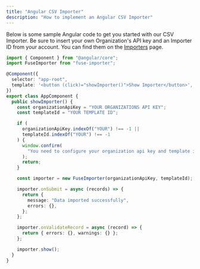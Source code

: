 ```yaml
---
title: "Angular CSV Importer"
description: "How to implement an Angular CSV Importer"
---
```


Below is some sample Angular code to get you started with our CSV Importer. Be sure to insert your own Organization's API key and an Importer ID from your account. You can find them on the [Importers](https://fuse.flatirons.com/account/importers) page.

```typescript
import { Component } from "@angular/core";
import FuseImporter from "fuse-importer";

@Component({
  selector: "app-root",
  template: '<button (click)="showImporter()">Show Importer</button>',
})
export class AppComponent {
  public showImporter() {
    const organizationApiKey = "YOUR ORGANIZATIONS API KEY";
    const templateId = "YOUR TEMPLATE ID";

    if (
      organizationApiKey.indexOf("YOUR") !== -1 ||
      templateId.indexOf("YOUR") !== -1
    ) {
      window.confirm(
        "You need to configure your organization api key and template id."
      );
      return;
    }

    const importer = new FuseImporter(organizationApiKey, templateId);

    importer.onSubmit = async (records) => {
      return {
        message: "Data imported successfully",
        errors: {},
      };
    };

    importer.onValidateRecord = async (record) => {
      return { errors: {}, warnings: {} };
    };

    importer.show();
  }
}
```
